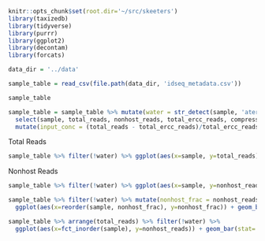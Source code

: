 
```r
knitr::opts_chunk$set(root.dir='~/src/skeeters')
library(taxizedb)
library(tidyverse)
library(purrr)
library(ggplot2)
library(decontam)
library(forcats)
```

```r
data_dir = '../data'
```

```r
sample_table = read_csv(file.path(data_dir, 'idseq_metadata.csv'))
```

```r
sample_table
```

```r
sample_table = sample_table %>% mutate(water = str_detect(sample, 'ater')) %>%
  select(sample, total_reads, nonhost_reads, total_ercc_reads, compression_ratio, water) %>%
  mutate(input_conc = (total_reads - total_ercc_reads)/total_ercc_reads)
```

Total Reads

```r
sample_table %>% filter(!water) %>% ggplot(aes(x=sample, y=total_reads)) + geom_bar(stat='identity')
```

Nonhost Reads
```r
sample_table %>% filter(!water) %>% ggplot(aes(x=sample, y=nonhost_reads)) + geom_bar(stat='identity')
```


```r
sample_table %>% filter(!water) %>% mutate(nonhost_frac = nonhost_reads*compression_ratio/total_reads) %>%
  ggplot(aes(x=reorder(sample, nonhost_frac), y=nonhost_frac)) + geom_bar(stat='identity')
```

```r
sample_table %>% arrange(total_reads) %>% filter(!water) %>% 
  ggplot(aes(x=fct_inorder(sample), y=nonhost_reads)) + geom_bar(stat='identity')
```

